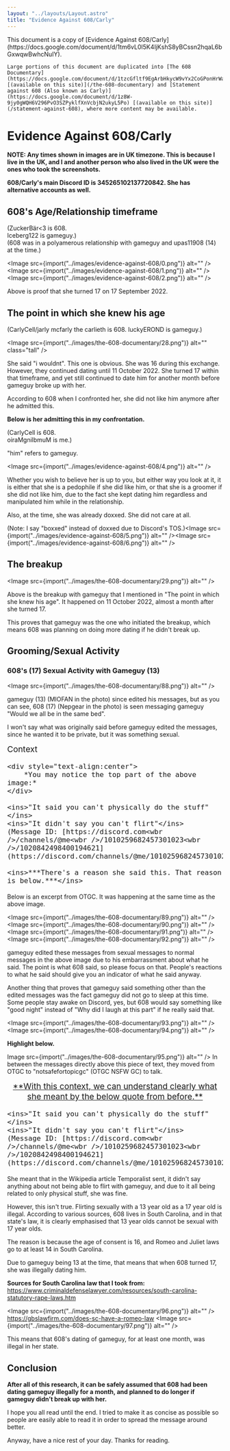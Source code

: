```yaml
---
layout: "../layouts/Layout.astro"
title: "Evidence Against 608/Carly"
---
```



<div class="notification">
	This document is a copy of [Evidence Against 608/Carly](https://docs.google.com/document/d/1tm6vL0l5K4IjKshS8yBCssn2hqaL6bGxwqwBwhcNuIY).

    Large portions of this document are duplicated into [The 608 Documentary](https://docs.google.com/document/d/1tzcGfltf9EgArbHkycW9vYx2CoGPonHrWa29d_RyIbc) [(available on this site)](/the-608-documentary) and [Statement against 608 (Also known as Carly)](https://docs.google.com/document/d/1z8W-9jy0gWQH6V296PvO3SZPyklfXnVcbjN2ukyL5Po) [(available on this site)](/statement-against-608), where more content may be available.

</div>

# Evidence Against 608/Carly

**NOTE: Any times shown in images are in UK timezone. This is because I live in the UK, and I and another person who also lived in the UK were the ones who took the screenshots.**

**608/Carly's main Discord ID is 345265102137720842. She has alternative accounts as well.**

## 608's Age/Relationship timeframe

(ZuckerBär\<3 is 608.  
Iceberg122 is gameguy.)  
(608 was in a polyamerous relationship with gameguy and upas11908 (14) at the time.)

<Image src={import("../images/evidence-against-608/0.png")} alt="" />
<Image src={import("../images/evidence-against-608/1.png")} alt="" />
<Image src={import("../images/evidence-against-608/2.png")} alt="" />

Above is proof that she turned 17 on 17 September 2022.

## The point in which she knew his age

(CarlyCell/jarly mcfarly the carlieth is 608.
luckyEROND is gameguy.)

<Image
	src={import("../images/the-608-documentary/28.png")}
	alt=""
	class="tall"
/>

She said "i wouldnt". This one is obvious. She was 16 during this exchange. However, they continued dating until 11 October 2022. She turned 17 within that timeframe, and yet still continued to date him for another month before gameguy broke up with her.

According to 608 when I confronted her, she did not like him anymore after he admitted this.

**Below is her admitting this in my confrontation.**

(CarlyCell is 608.  
oiraMgnilbmuM is me.)

"him" refers to gameguy.

<Image src={import("../images/evidence-against-608/4.png")} alt="" />

Whether you wish to believe her is up to you, but either way you look at it, it is either that she is a pedophile if she did like him, or that she is a groomer if she did not like him, due to the fact she kept dating him regardless and manipulated him while in the relationship.

Also, at the time, she was already doxxed. She did not care at all.

(Note: I say "boxxed" instead of doxxed due to Discord's TOS.)<Image src={import("../images/evidence-against-608/5.png")} alt="" /><Image src={import("../images/evidence-against-608/6.png")} alt="" />

## The breakup

<Image src={import("../images/the-608-documentary/29.png")} alt="" />

Above is the breakup with gameguy that I mentioned in "The point in which she knew his age". It happened on 11 October 2022, almost a month after she turned 17.

This proves that gameguy was the one who initiated the breakup, which means 608 was planning on doing more dating if he didn't break up.

## Grooming/Sexual Activity

### 608's (17) Sexual Activity with Gameguy (13)

<Image src={import("../images/the-608-documentary/88.png")} alt="" />

gameguy (13) (MIOFAN in the photo) since edited his messages, but as you can see, 608 (17) (Nepgear in the photo) is seen messaging gameguy "Would we all be in the same bed".

I won't say what was originally said before gameguy edited the messages, since he wanted it to be private, but it was something sexual.

<div style="font-size:1.2rem">
	Context

    <div style="text-align:center">
    	*You may notice the top part of the above image:*
    </div>

    <ins>"It said you can't physically do the stuff"</ins>
    <ins>"It didn't say you can't flirt"</ins>
    (Message ID: [https://discord.com<wbr />/channels/@me<wbr />/1010259682457301023<wbr />/1020842498400194621](https://discord.com/channels/@me/1010259682457301023/1020842498400194621))

    <ins>***There's a reason she said this. That reason is below.***</ins>

</div>

Below is an excerpt from OTGC. It was happening at the same time as the above image.

<Image src={import("../images/the-608-documentary/89.png")} alt="" />
<Image src={import("../images/the-608-documentary/90.png")} alt="" />
<Image src={import("../images/the-608-documentary/91.png")} alt="" />
<Image src={import("../images/the-608-documentary/92.png")} alt="" />

gameguy edited these messages from sexual messages to normal messages in the above image due to his embarrassment about what he said. The point is what 608 said, so please focus on that. People's reactions to what he said should give you an indicator of what he said anyway.

Another thing that proves that gameguy said something other than the edited messages was the fact gameguy did not go to sleep at this time. Some people stay awake on Discord, yes, but 608 would say something like "good night" instead of "Why did I laugh at this part" if he really said that.

<Image src={import("../images/the-608-documentary/93.png")} alt="" />
<Image src={import("../images/the-608-documentary/94.png")} alt="" />

**Highlight below.**

Image src={import("../images/the-608-documentary/95.png")} alt="" />
In between the messages directly above this piece of text, they moved from OTGC to
"notsafefortopicgc" (OTGC NSFW GC) to talk.

<div style="font-size:1.2rem">
    <div style="text-align:center">
    	<ins>**With this context, we can understand clearly what she meant by the below quote from before.**</ins>
    </div>

    <ins>"It said you can't physically do the stuff"</ins>
    <ins>"It didn't say you can't flirt"</ins>
    (Message ID: [https://discord.com<wbr />/channels/@me<wbr />/1010259682457301023<wbr />/1020842498400194621](https://discord.com/channels/@me/1010259682457301023/1020842498400194621))

</div>

She meant that in the Wikipedia article Temporalist sent, it didn't say anything about not being able to flirt with gameguy, and due to it all being related to only physical stuff, she was fine.

However, this isn't true. Flirting sexually with a 13 year old as a 17 year old is illegal. According to various sources, 608 lives in South Carolina, and in that state's law, it is clearly emphasised that 13 year olds cannot be sexual with 17 year olds.

The reason is because the age of consent is 16, and Romeo and Juliet laws go to at least 14 in South Carolina.

Due to gameguy being 13 at the time, that means that when 608 turned 17, she was illegally dating him.

**Sources for South Carolina law that I took from:**
https://www.criminaldefenselawyer.com/resources/south-carolina-statutory-rape-laws.htm

<Image src={import("../images/the-608-documentary/96.png")} alt="" />
https://gbslawfirm.com/does-sc-have-a-romeo-law
<Image src={import("../images/the-608-documentary/97.png")} alt="" />

This means that 608's dating of gameguy, for at least one month, was illegal in her state.

## Conclusion

**After all of this research, it can be safely assumed that 608 had been dating gameguy illegally for a month, and planned to do longer if gameguy didn’t break up with her.**

I hope you all read until the end. I tried to make it as concise as possible so people are easily able to read it in order to spread the message around better.

Anyway, have a nice rest of your day. Thanks for reading.
